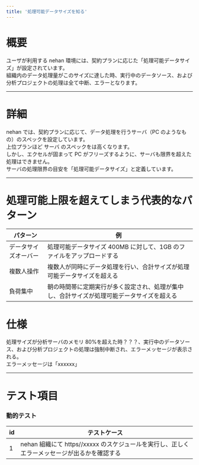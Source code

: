 ```yaml
---
title: '処理可能データサイズを知る'
---
```


# 概要

ユーザが利用する nehan 環境には、契約プランに応じた「処理可能データサイズ」が設定されています。  
組織内のデータ処理量がこのサイズに達した時、実行中のデータソース、および分析プロジェクトの処理は全て中断、エラーとなります。

---

# 詳細

nehan では、契約プランに応じて、データ処理を行うサーバ（PC のようなもの）のスペックを設定しています。  
上位プランほど サーバ のスペックをは高くなります。  
しかし、エクセルが固まって PC がフリーズするように、サーバも限界を超えた処理はできません。  
サーバの処理限界の目安を「処理可能データサイズ」と定義しています。

---

# 処理可能上限を超えてしまう代表的なパターン

| パターン             | 例                                                                                         |
| -------------------- | ------------------------------------------------------------------------------------------ |
| データサイズオーバー | 処理可能データサイズ 400MB に対して、1GB のファイルをアップロードする                      |
| 複数人操作           | 複数人が同時にデータ処理を行い、合計サイズが処理可能データサイズを超える                   |
| 負荷集中             | 朝の時間帯に定期実行が多く設定され、処理が集中し、合計サイズが処理可能データサイズを超える |

<InternalSection>

# 仕様

処理サイズが分析サーバのメモリ 80%を超えた時？？？、実行中のデータソース、および分析プロジェクトの処理は強制中断され、エラーメッセージが表示される。  
エラーメッセージは「xxxxxx」

---

# テスト項目

### 動的テスト

| id  | テストケース                                                                                 |
| --- | -------------------------------------------------------------------------------------------- |
| 1   | nehan 組織にて https//xxxxx のスケジュールを実行し、正しくエラーメッセージが出るかを確認する |
